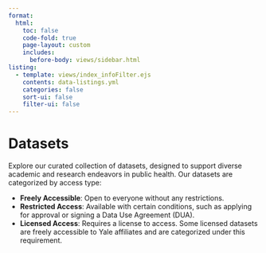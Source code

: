 ```yaml
---
format:
  html:
    toc: false
    code-fold: true
    page-layout: custom
    includes:
      before-body: views/sidebar.html 
listing:
  - template: views/index_infoFilter.ejs
    contents: data-listings.yml
    categories: false
    sort-ui: false
    filter-ui: false
---
```


```{=html}
<div class="header">
    <h1>Datasets</h1>
    <p>Explore our curated collection of datasets, designed to support diverse academic and research endeavors in public health. Our datasets are categorized by access type:</p>
<ul>
  <li><strong>Freely Accessible</strong>: Open to everyone without any restrictions.</li>
  <li><strong>Restricted Access</strong>: Available with certain conditions, such as applying for approval or signing a Data Use Agreement (DUA).</li>
  <li><strong>Licensed Access</strong>: Requires a license to access. Some licensed datasets are freely accessible to Yale affiliates and are categorized under this requirement.</li>
</ul>
</div>
```
